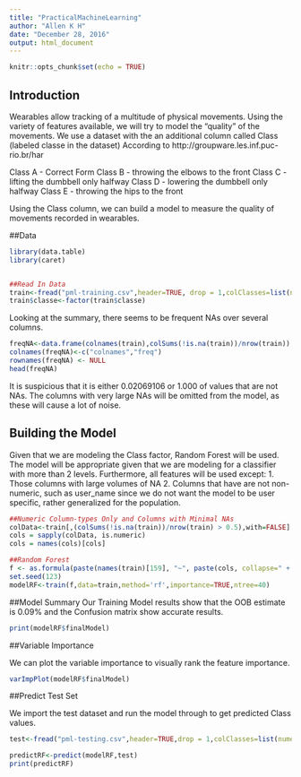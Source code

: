 ```yaml
---
title: "PracticalMachineLearning"
author: "Allen K H"
date: "December 28, 2016"
output: html_document
---
```


```r
knitr::opts_chunk$set(echo = TRUE)
```

## Introduction

Wearables allow tracking of a multitude of physical movements. Using the variety of features available, we will try to model the "quality" of the movements. We use a dataset with the an additional column called Class (labeled classe in the dataset)
According to http://groupware.les.inf.puc-rio.br/har

Class A - Correct Form
Class B - throwing the elbows to the front 
Class C - lifting the dumbbell only halfway
Class D - lowering the dumbbell only halfway
Class E - throwing the hips to the front

Using the Class column, we can build a model to measure the quality of movements recorded in wearables.

##Data

```r
library(data.table)
library(caret)


##Read In Data
train<-fread("pml-training.csv",header=TRUE, drop = 1,colClasses=list(numeric=7:158),na.string=c("NA",""))
train$classe<-factor(train$classe)
```

Looking at the summary, there seems to be frequent NAs over several columns.

```r
freqNA<-data.frame(colnames(train),colSums(!is.na(train))/nrow(train))
colnames(freqNA)<-c("colnames","freq")
rownames(freqNA) <- NULL
head(freqNA)
```

It is suspicious that it is either 0.02069106 or 1.000 of values that are not NAs. The columns with very large NAs will be omitted from the model, as these will cause a lot of noise.

## Building the Model

Given that we are modeling the Class factor, Random Forest will be used. The model will be appropriate given that we are modeling for a classifier with more than 2 levels. Furthermore, all features will be used except:
1. Those columns with large volumes of NA
2. Columns that have are not non-numeric, such as user_name since we do not want the model to be user specific, rather generalized for the population.

```r
##Numeric Column-types Only and Columns with Minimal NAs
colData<-train[,(colSums(!is.na(train))/nrow(train) > 0.5),with=FALSE]
cols = sapply(colData, is.numeric)
cols = names(cols)[cols]

##Random Forest
f <- as.formula(paste(names(train)[159], "~", paste(cols, collapse=" + "))) ##ONLY INCLUDE NUMERIC
set.seed(123)
modelRF<-train(f,data=train,method='rf',importance=TRUE,ntree=40)
```

##Model Summary
Our Training Model results show that the OOB estimate is 0.09% and the Confusion matrix show accurate results.

```r
print(modelRF$finalModel)
```

##Variable Importance

We can plot the variable importance to visually rank the feature importance.

```r
varImpPlot(modelRF$finalModel)
```

##Predict Test Set

We import the test dataset and run the model through to get predicted Class values.
```r
test<-fread("pml-testing.csv",header=TRUE,drop = 1,colClasses=list(numeric=7:158),na.string=c("NA",""))

predictRF<-predict(modelRF,test)
print(predictRF)
```


